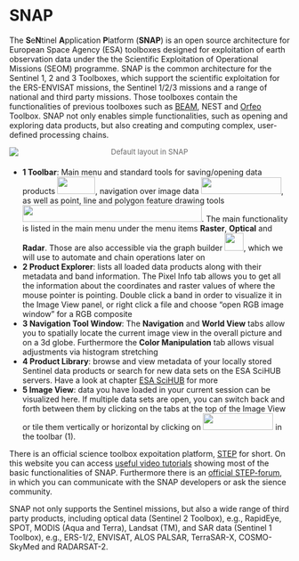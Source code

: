 
# SNAP {#snap}

The **S**e**N**tinel **A**pplication **P**latform (**SNAP**) is an open
source architecture for European Space Agency (ESA) toolboxes designed
for exploitation of earth observation data under the the Scientific
Exploitation of Operational Missions (SEOM) programme. SNAP is the
common architecture for the Sentinel 1, 2 and 3 Toolboxes, which support
the scientific exploitation for the ERS-ENVISAT missions, the Sentinel
1/2/3 missions and a range of national and third party missions. Those
toolboxes contain the functionalities of previous toolboxes such as
[BEAM](http://www.brockmann-consult.de/cms/web/beam/){target="_blank"},
NEST and [Orfeo](https://www.orfeo-toolbox.org/){target="_blank"}
Toolbox. SNAP not only enables simple functionalities, such as opening
and exploring data products, but also creating and computing complex,
user-defined processing chains.

[![](./img/laptop_snap.png){.aligncenter}](./img/laptop_snap.png)

::: {style="margin: -30px 0 20px 0;text-align: center"}
[Default layout in SNAP]{style="color: #686868;font-size: small"}
:::

-   **1 Toolbar**: Main menu and standard tools for saving/opening data
    products ![](./img/SNAP_buttons_02.png){.alignnone .size-full
    .wp-image-895 loading="lazy" width="68" height="31"}, navigation
    over image data ![](./img/SNAP_buttons_03.png){.alignnone
    .size-full .wp-image-896 loading="lazy" width="144" height="30"}, as
    well as point, line and polygon feature drawing tools
    ![](./img/SNAP_buttons_04.png){.alignnone .size-full
    .wp-image-897 loading="lazy" width="322" height="30"
    srcset="https://blogs.fu-berlin.de/reseda/files/2018/05/SNAP_buttons_04.png 322w, https://blogs.fu-berlin.de/reseda/files/2018/05/SNAP_buttons_04-300x28.png 300w"
    sizes="(max-width: 322px) 85vw, 322px"}. The main functionality is
    listed in the main menu under the menu items **Raster**, **Optical**
    and **Radar**. Those are also accessible via the graph builder
    ![](./img/SNAP_buttons_05.png){.alignnone .size-full
    .wp-image-899 loading="lazy" width="34" height="32"}, which we will
    use to automate and chain operations later on
-   **2 Product Explorer**: lists all loaded data products along with
    their metadata and band information. The Pixel Info tab allows you
    to get all the information about the coordinates and raster values
    of where the mouse pointer is pointing. Double click a band in order
    to visualize it in the Image View panel, or right click a file and
    choose "open RGB image window" for a RGB composite
-   **3 Navigation Tool Window**: The **Navigation** and **World View**
    tabs allow you to spatially locate the current image view in the
    overall picture and on a 3d globe. Furthermore the **Color
    Manipulation** tab allows visual adjustments via histogram
    stretching
-   **4 Product Library**: browse and view metadata of your locally
    stored Sentinel data products or search for new data sets on the ESA
    SciHUB servers. Have a look at chapter [ESA
    SciHUB](./Download.qmd#Sentinel_SciHUB) for more
-   **5 Image View**: data you have loaded in your current session can
    be visualized here. If multiple data sets are open, you can switch
    back and forth between them by clicking on the tabs at the top of
    the Image View or tile them vertically or horizontal by clicking on
    ![](./img/SNAP_buttons.png){.alignnone .size-full
    .wp-image-894 loading="lazy" width="126" height="30"} in the toolbar
    (1).

There is an official science toolbox expoitation platform,
[STEP](http://step.esa.int/main/toolboxes/snap/){target="_blank"} for
short. On this website you can access [useful video
tutorials](http://step.esa.int/main/doc/tutorials/){target="_blank"}
showing most of the basic functionalities of SNAP. Furthermore there is
an [official STEP-forum](https://forum.step.esa.int/){target="_blank"},
in which you can communicate with the SNAP developers or ask the sience
community.

SNAP not only supports the Sentinel missions, but also a wide range of
third party products, including optical data (Sentinel 2 Toolbox), e.g.,
RapidEye, SPOT, MODIS (Aqua and Terra), Landsat (TM), and SAR data
(Sentinel 1 Toolbox), e.g., ERS-1/2, ENVISAT, ALOS PALSAR, TerraSAR-X,
COSMO-SkyMed and RADARSAT-2.

